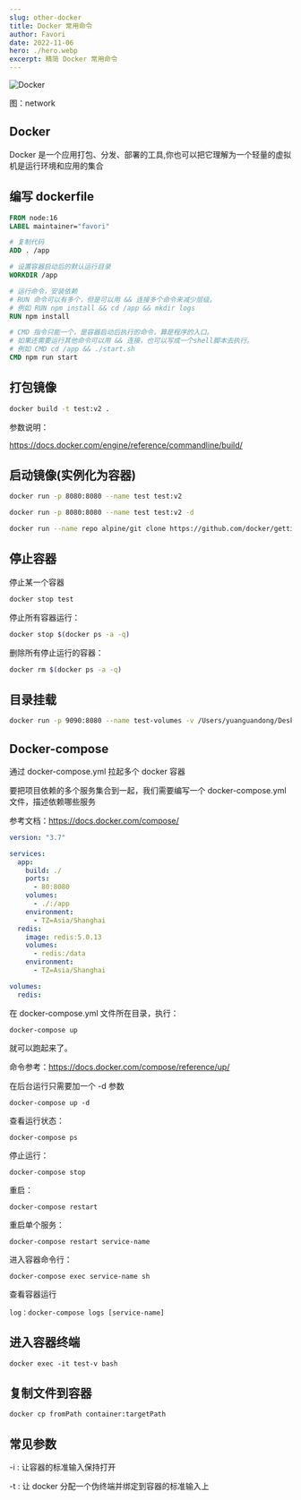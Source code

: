 ```yaml
---
slug: other-docker
title: Docker 常用命令
author: Favori
date: 2022-11-06
hero: ./hero.webp
excerpt: 精简 Docker 常用命令
---
```


![Docker](./hero.webp)



<div className={"img-desc"}>图：network</div>

## Docker

Docker 是一个应用打包、分发、部署的工具,你也可以把它理解为一个轻量的虚拟机是运行环境和应用的集合

## 编写 dockerfile

```dockerfile
FROM node:16
LABEL maintainer="favori"

# 复制代码
ADD . /app

# 设置容器启动后的默认运行目录
WORKDIR /app

# 运行命令，安装依赖
# RUN 命令可以有多个，但是可以用 && 连接多个命令来减少层级。
# 例如 RUN npm install && cd /app && mkdir logs
RUN npm install

# CMD 指令只能一个，是容器启动后执行的命令，算是程序的入口。
# 如果还需要运行其他命令可以用 && 连接，也可以写成一个shell脚本去执行。
# 例如 CMD cd /app && ./start.sh
CMD npm run start
```

## 打包镜像

```bash
docker build -t test:v2 .
```

参数说明：

https://docs.docker.com/engine/reference/commandline/build/

## 启动镜像(实例化为容器)

```bash
docker run -p 8080:8080 --name test test:v2
```

```bash
docker run -p 8080:8080 --name test test:v2 -d
```

```bash
docker run --name repo alpine/git clone https://github.com/docker/getting-started.git
```

## 停止容器

停止某一个容器

```bash
docker stop test
```

停止所有容器运行：

```bash
docker stop $(docker ps -a -q)
```

删除所有停止运行的容器：

```bash
docker rm $(docker ps -a -q)
```

## 目录挂载

```bash
docker run -p 9090:8080 --name test-volumes -v /Users/yuanguandong/Desktop/github/code/docker/demoweb:/app -d test:v2

```

## Docker-compose

通过 docker-compose.yml 拉起多个 docker 容器

要把项目依赖的多个服务集合到一起，我们需要编写一个 docker-compose.yml 文件，描述依赖哪些服务

参考文档：https://docs.docker.com/compose/

```yml
version: "3.7"

services:
  app:
    build: ./
    ports:
      - 80:8080
    volumes:
      - ./:/app
    environment:
      - TZ=Asia/Shanghai
  redis:
    image: redis:5.0.13
    volumes:
      - redis:/data
    environment:
      - TZ=Asia/Shanghai

volumes:
  redis:
```

在 docker-compose.yml 文件所在目录，执行：

```
docker-compose up
```

就可以跑起来了。

命令参考：https://docs.docker.com/compose/reference/up/

在后台运行只需要加一个 -d 参数

```
docker-compose up -d
```

查看运行状态：

```
docker-compose ps
```

停止运行：

```
docker-compose stop
```

重启：

```
docker-compose restart

```

重启单个服务：

```
docker-compose restart service-name
```

进入容器命令行：

```
docker-compose exec service-name sh
```

查看容器运行

```
log：docker-compose logs [service-name]
```

## 进入容器终端

```
docker exec -it test-v bash
```

## 复制文件到容器

```
docker cp fromPath container:targetPath
```

## 常见参数

-i : 让容器的标准输入保持打开

-t : 让 docker 分配一个伪终端并绑定到容器的标准输入上
